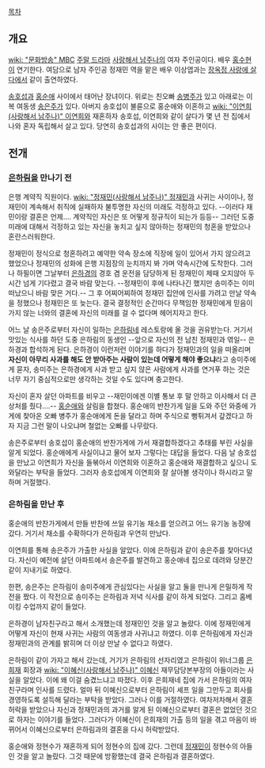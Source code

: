 [[목차]]
== 개요 ==
[[wiki: "문화방송" MBC]] [[주말 드라마]] [[사랑해서 남주나]]의 여자 주인공이다. 배우 [[홍수현]]이 연기한다. 여담으로 남자 주인공 정재민 역을 맡은 배우 이상엽과는 [[장옥정 사랑에 살다]]에서 같이 출연하였다.

[[송호섭]]과 [[홍순애]] 사이에서 태어난 장녀이다. 위로는 친오빠 [[송병주]]가 있고 아래로는 이복 여동생 [[송은주]]가 있다. 아버지 송호섭이 불륜으로 홍순애와 이혼하고 [[wiki: "이연희(사랑해서 남주나)" 이연희]]와 재혼하자 송호섭, 이연희와 같이 살다가 몇 년 전 집에서 나와 혼자 독립해서 살고 있다. 당연히 송호섭과의 사이는 안 좋은 편이다.

== 전개 ==
=== [[은하림]]을 만나기 전 ===
은행 계약직 직원이다. [[wiki: "정재민(사랑해서 남주나)" 정재민]]과 사귀는 사이이나, 정재민이 계속해서 취직에 실패하자 불투명한 자신의 미래도 걱정하고 있다. --이러다 재민이랑 결혼은 언제.... 계약직인 자신은 또 어떻게 정규직이 되는가 등등-- 그러던 도중 미래에 대해서 걱정하고 있는 자신을 놓치고 싶지 않아하는 정재민의 청혼을 받았으나 혼란스러워한다. 

정재민이 정식으로 청혼하려고 예약한 약속 장소에 직장에 일이 있어서 가지 않으려고 했었으나 정재민의 성화에 은행 지점장의 눈치까지 봐 가며 약속시간에 도착한다. 그러나 하필이면 그날부터 [[은하경]]의 경호 겸 운전을 담당하게 된 정재민이 제때 오지않아 두 시간 넘게 기다렸고 결국 바람 맞는다. --정재민이 후에 나타나긴 했지만 송미주는 이미 떠났으니 바람 맞은 거다.-- 그 후 어찌어찌하여 정재민 집안에 인사를 가려고 만날 약속을 정했으나 정재민은 또 늦는다. 결국 결정적인 순간마다 무책임한 정재민에게 믿음이 가지 않는 너와의 결혼에 자신의 미래를 걸 수 없다며 헤어지자고 한다.  

어느 날 송은주로부터 자신이 일하는 [[은하림]]네 레스토랑에 올 것을 권유받는다. 거기서 맛있는 식사를 하던 도중 은하림의 동생인 --앞으로 자신의 전 남친 정재민과 엮일-- 은하경과 합석하게 된다. 은하경이 이런저런 이야기를 하다가 정재민과의 일을 떠올리며 '''자신이 아무리 사과를 해도 안 받아주는 사람이 있는데 어떻게 해야 좋으냐'''라고 송미주에게 묻자, 송미주는 은하경에게 사과 받고 싶지 않은 사람에게 사과를 연거푸 하는 것은 너무 자기 중심적으로만 생각하는 것일 수도 있다며 충고한다.

자신이 혼자 살던 아파트를 비우고 --재민이에겐 이별 통보 후 말 안하고 이사해서 더 큰 상처를 줬다....-- [[홍순애]]와 살림을 합쳤다. 홍순애의 반찬가게 일을 도와 주던 와중에 가게에 찾아온 오빠 병주가 홍순애에게 돈을 달라고 하며 주식으로 뻥튀겨서 갚겠다고 하자 지금 그런 말이 나오냐며 철없는 오빠를 나무랐다.

송은주로부터 송호섭이 홍순애의 반찬가게에 가서 재결합하겠다고 추태를 부린 사실을 알게 되었다. 홍순애에게 사실이냐고 물어 보자 그렇다는 대답을 들었다. 다음 날 송호섭을 만났고 이연희가 자신을 들볶아서 이연희와 이혼하고 홍순애와 재결합하고 싶으니 도와달라는 부탁을 들었다. 그러자 송호섭에게 이연희와 잘 살아볼 생각이나 하시라고 말하며 거절했다.

=== 은하림을 만난 후 ===
홍순애의 반찬가게에서 만들 반찬에 쓰일 유기농 채소를 얻으려고 어느 유기농 농장에 갔다. 거기서 채소를 수확하다가 은하림과 우연히 만났다.

이연희를 통해 송은주가 가출한 사실을 알았다. 이에 은하림과 같이 송은주를 찾아다녔다. 자신이 예전에 살던 아파트에서 송은주를 발견하고 홍순애네 집으로 데려와 당분간 같이 지내기로 하였다. 

한편, 송은주는 은하림이 송미주에게 관심있다는 사실을 알고 둘을 만나게 은밀하게 작전을 짰다. 이 작전으로 송미주는 은하림과 저녁 식사를 같이 하게 되었다. 그리고 홈베이킹 수업까지 같이 들었다.

은하경이 남자친구라고 해서 소개했는데 정재민인 것을 알고 놀랐다. 이에 정재민에게 어떻게 자신이 현재 사귀는 사람의 여동생과 사귀냐고 하였다. 이후 은하림에게 자신과 정재민과의 관계를 밝히며 더 이상 만날 수 없다고 하였다.

은하림이 같이 가자고 해서 갔는데, 거기가 은하림의 선자리였고 은하림이 위너그룹 [[은희재]] 회장과 [[wiki: "이혜신(사랑해서 남주나)" 이혜신]] 재무담당본부장의 아들이라는 사실을 알았다. 이에 왜 이걸 숨겼느냐고 따졌다. 이후 은희재네 집에 가서 은하림의 여자친구라며 인사를 드렸다. 얼마 뒤 이혜신으로부터 은하림이 셰프 일을 그만두고 회사를 경영하도록 설득해 달라는 부탁을 받았다. 그러나 이를 거절하였다. 여차저차해서 결혼 허락을 받았으나 자신과 정재민과의 과거를 알게 된 이혜신으로부터 결혼은 없었던 것으로 하자는 이야기를 들었다. 그러다가 이혜신이 은희재의 가출 등의 일을 겪고 마음이 바뀌어서 이혜신으로부터 은하림과의 결혼을 다시 허락받았다.

홍순애와 정현수가 재혼하게 되어 정현수의 집에 갔다. 그런데 [[정재민(사랑해서 남주나)|정재민]]이 정현수의 아들인 것을 알고 놀랐다. 그것 때문에 방황했는데 결국 은하림과 결혼하였다.

